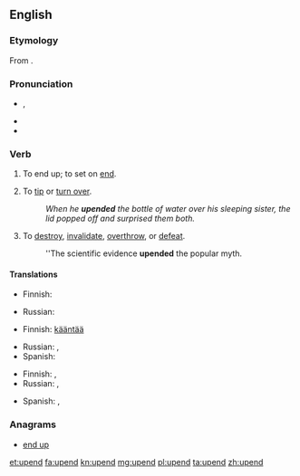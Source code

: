 ==English==

===Etymology===
From {{prefix|up|end}}.

===Pronunciation===
* {{IPA|/ʌpˈɛnd/}}, {{SAMPA|/Vp"End/}}
* {{audio|en-us-upend.ogg|Audio (US)}}
* {{rhymes|ɛnd}}

===Verb===
{{en-verb}}

# {{transitive}} To end up; to set on [[end]].
# To [[tip]] or [[turn over]].
#: ''When he '''upended''' the bottle of water over his sleeping sister, the lid popped off and surprised them both.''
# To [[destroy]], [[invalidate]], [[overthrow]], or [[defeat]].
#: ''The scientific evidence '''upended''' the popular myth.

====Translations====
{{trans-top|to end up; to set on end}}
* Finnish: {{t+|fi|lopettaa}}
{{trans-mid}}
* Russian: {{t|ru|ставить на попа}}
{{trans-bottom}}

{{trans-top|to tip or turn over}}
* Finnish: [[kääntää#Finnish|kääntää]] {{t+|fi|ympäri}}
{{trans-mid}}
* Russian: {{t|ru|переворачивать}}, {{t|ru|опрокидывать}}
* Spanish: {{t|es|dar vuelta|f}}
{{trans-bottom}}

{{trans-top|to destroy, invalidate}}
* Finnish: {{t-|fi|murtaa}}, {{t-|fi|murskata}}
* Russian: {{t|ru|свергать}}, {{t|ru|опровергать}}
{{trans-mid}}
* Spanish: {{t-|es|refutar}}, {{t-|es|desafiar}}
{{trans-bottom}}

===Anagrams===
* [[end up#English|end up]]

[[et:upend]]
[[fa:upend]]
[[kn:upend]]
[[mg:upend]]
[[pl:upend]]
[[ta:upend]]
[[zh:upend]]